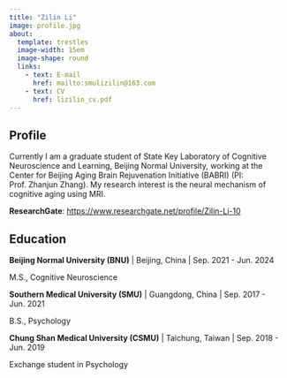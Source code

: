 ```yaml
---
title: "Zilin Li"
image: profile.jpg
about:
  template: trestles
  image-width: 15em
  image-shape: round
  links:
    - text: E-mail
      href: mailto:smulizilin@163.com
    - text: CV
      href: lizilin_cv.pdf
---
```

::: {.column-page}

## Profile

Currently I am a graduate student of State Key Laboratory of Cognitive Neuroscience and Learning, Beijing Normal University, working at the Center for Beijing Aging Brain Rejuvenation Initiative (BABRI) (PI: Prof. Zhanjun Zhang). My research interest is the neural mechanism of cognitive aging using MRI.

**ResearchGate**: [https://www.researchgate.net/profile/Zilin-Li-10](https://www.researchgate.net/profile/Zilin-Li-10)

## Education

**Beijing Normal University (BNU)** | Beijing, China | Sep. 2021 - Jun. 2024

M.S., Cognitive Neuroscience

**Southern Medical University (SMU)** | Guangdong, China | Sep. 2017 - Jun. 2021

B.S., Psychology

**Chung Shan Medical University (CSMU)** | Taichung, Taiwan | Sep. 2018 - Jun. 2019

Exchange student in Psychology

:::